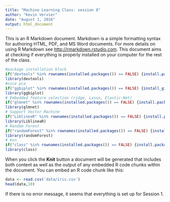 ```yaml
---
title: "Machine Learning Class: session 0"
author: "Kevin Vervier"
date: "August 1, 2016"
output: html_document
---
```


This is an R Markdown document. Markdown is a simple formatting syntax for authoring HTML, PDF, and MS Word documents. For more details on using R Markdown see <http://rmarkdown.rstudio.com>.
This document aims at checking if everything is properly installed on your computer for the rest of the class.

```r
#package installation block
if("devtools" %in% rownames(installed.packages()) == FALSE) {install.packages("devtools",repos="http://cran.us.r-project.org")}
library(devtools)
#nice pca
if("ggbiplot" %in% rownames(installed.packages()) == FALSE) {install_github("ggbiplot", "vqv")}
library(ggbiplot)
# Embedded feature selection (ridge, Lasso, Elastic-Net)
if("glmnet" %in% rownames(installed.packages()) == FALSE) {install.packages("glmnet",repos="http://cran.us.r-project.org")}
library(glmnet)
# Support Vector Machine
if("LiblineaR" %in% rownames(installed.packages()) == FALSE) {install.packages("LiblineaR",repos="http://cran.us.r-project.org")}
library(LiblineaR)
# Random Forest
if("randomForest" %in% rownames(installed.packages()) == FALSE) {install.packages("randomForest",repos="http://cran.us.r-project.org")}
library(randomForest)
# knn
if("class" %in% rownames(installed.packages()) == FALSE) {install.packages("class",repos="http://cran.us.r-project.org")}
library(class)
```

When you click the **Knit** button a document will be generated that includes both content as well as the output of any embedded R code chunks within the document. You can embed an R code chunk like this:
```r
data <- read.csv('data/iris.csv')
head(data,10)
```

If there is no error message, it seems that everything is set up for Session 1.
